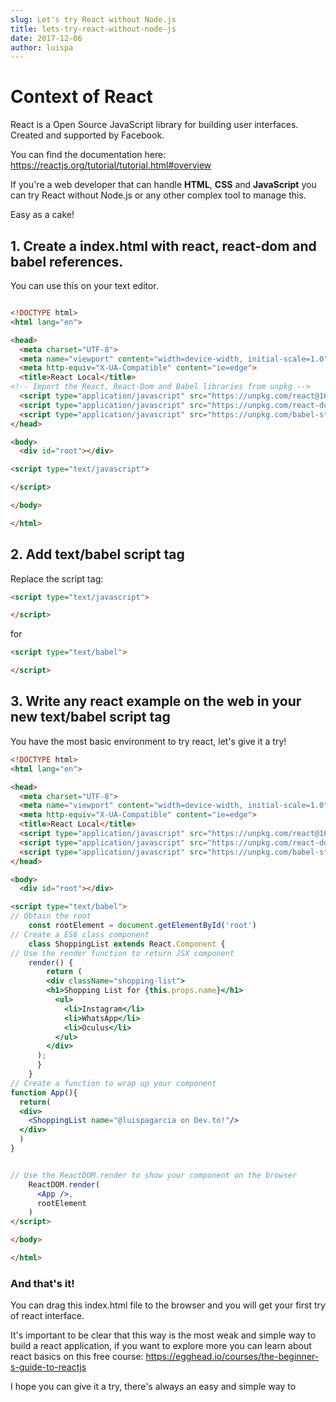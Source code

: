 ```yaml
---
slug: Let's try React without Node.js
title: lets-try-react-without-node-js
date: 2017-12-06
author: luispa
---
```


# Context of React

React is a Open Source JavaScript library for building user interfaces. Created and supported by Facebook.

You can find the documentation here: https://reactjs.org/tutorial/tutorial.html#overview

If you're a web developer that can handle **HTML**, **CSS** and **JavaScript** you can try React without Node.js or any other complex tool to manage this.

Easy as a cake!



## 1. Create a index.html with react, react-dom and babel references.

You can use this on your text editor.

```html

<!DOCTYPE html>
<html lang="en">

<head>
  <meta charset="UTF-8">
  <meta name="viewport" content="width=device-width, initial-scale=1.0">
  <meta http-equiv="X-UA-Compatible" content="ie=edge">
  <title>React Local</title>
<!-- Import the React, React-Dom and Babel libraries from unpkg -->
  <script type="application/javascript" src="https://unpkg.com/react@16.0.0/umd/react.production.min.js"></script>
  <script type="application/javascript" src="https://unpkg.com/react-dom@16.0.0/umd/react-dom.production.min.js"></script>
  <script type="application/javascript" src="https://unpkg.com/babel-standalone@6.26.0/babel.js"></script>
</head>

<body>
  <div id="root"></div>

<script type="text/javascript">

</script>

</body>

</html>
```


## 2. Add text/babel script tag

Replace the script tag:

``` html
<script type="text/javascript">

</script>
``` 

for 

``` html
<script type="text/babel">

</script>
``` 



## 3. Write any react example on the web in your new text/babel script tag

You have the most basic environment to try react, let's give it a try!

```html
<!DOCTYPE html>
<html lang="en">

<head>
  <meta charset="UTF-8">
  <meta name="viewport" content="width=device-width, initial-scale=1.0">
  <meta http-equiv="X-UA-Compatible" content="ie=edge">
  <title>React Local</title>
  <script type="application/javascript" src="https://unpkg.com/react@16.0.0/umd/react.production.min.js"></script>
  <script type="application/javascript" src="https://unpkg.com/react-dom@16.0.0/umd/react-dom.production.min.js"></script>
  <script type="application/javascript" src="https://unpkg.com/babel-standalone@6.26.0/babel.js"></script>
</head>

<body>
  <div id="root"></div>

<script type="text/babel">
// Obtain the root 
    const rootElement = document.getElementById('root')
// Create a ES6 class component    
    class ShoppingList extends React.Component { 
// Use the render function to return JSX component      
    render() { 
        return (
        <div className="shopping-list">
        <h1>Shopping List for {this.props.name}</h1>
          <ul>
            <li>Instagram</li>
            <li>WhatsApp</li>
            <li>Oculus</li>
          </ul>
        </div>
      );
      } 
    }
// Create a function to wrap up your component
function App(){
  return(
  <div>
    <ShoppingList name="@luispagarcia on Dev.to!"/>
  </div>
  )
}


// Use the ReactDOM.render to show your component on the browser
    ReactDOM.render(
      <App />,
      rootElement
    )
</script>

</body>

</html>
```

### And that's it!

You can drag this index.html file to the browser and you will get your first try of react interface.

It's important to be clear that this way is the most weak and simple way to build a react application, if you want to explore more you can learn about react basics on this free course: https://egghead.io/courses/the-beginner-s-guide-to-reactjs


I hope you can give it a try, there's always an easy and simple way to